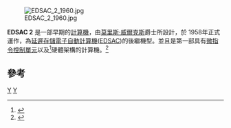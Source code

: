 [[File:EDSAC_2_1960.jpg|thumb]]

'''EDSAC 2''' 是一部早期的[[計算機|計算機]]，由[[莫里斯·威爾克斯|莫里斯·威爾克斯]]爵士所設計，於 1958年正式運作，為[[延遲存儲電子自動計算器|延遲存儲電子自動計算機]]([[EDSAC|EDSAC]])的後繼機型。並且是第一部具有[[微程序|微指令]][[控制單元_(計算機)|控制單元]]以及{{link-en|位元片|bit slicing}}<ref>{{Cite web |url=http://terms.naer.edu.tw/detail/1273422/ |title=位元片處理器 |accessdate=2013-06-10 |archive-date=2016-03-05 |archive-url=https://web.archive.org/web/20160305040955/http://terms.naer.edu.tw/detail/1273422/ |dead-url=no }}</ref>硬體架構的計算機。<ref name="microcode">{{cite journal|journal=IEEE Annals of the History of Computing|title=EDSAC 2|date=1992|volume=14|issue=4|pages=49–56|doi=10.1109/85.194055|issn=1058-6180|url=http://ieeexplore.ieee.org/document/194055/|accessdate=2018-04-02|author=M. V. Wilkes|archive-date=2018-06-14|archive-url=https://web.archive.org/web/20180614091159/https://ieeexplore.ieee.org/document/194055/|dead-url=no}}</ref>

== 參考 ==
{{Commonscat|EDSAC 2}}
{{reflist}}

[[Category:早期电脑|Y]]
[[Category:计算机历史|Y]]

{{computer-stub}}